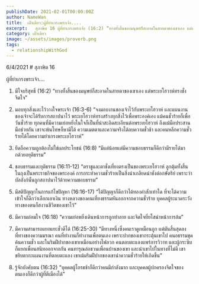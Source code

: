 ```yaml
---
publishDate: 2021-02-01T00:00:00Z
author: NameWan
title:  เฝ้าเดียว:ผู้ที่ยำเกรงพระเจ้า....
excerpt:   สุภาษิต 16 ผู้ที่ยำเกรงพระเจ้า (16:2) “ทางทั้งสิ้นของมนุษย์ก็สะอาดในสายตาของเขาเอง แต่พระเยโฮวาห์ทรงชั่งจิตใจ”
category: เฝ้าเดียว
image: ~/assets/images/proverb.png  
tags:
  - relationshipWithGod
---
```



6/4/2021 # สุภาษิต 16

ผู้ที่ยำเกรงพระเจ้า....

1. มีใจบริสุทธิ์
(16:2) “ทางทั้งสิ้นของมนุษย์ก็สะอาดในสายตาของเขาเอง แต่พระเยโฮวาห์ทรงชั่งจิตใจ”

2. มอบทุกสิ่งและไว้วางใจพระเจ้า
(16:3-6) “จงมอบงานของเจ้าไว้กับพระเยโฮวาห์ และแผนงานของเจ้าจะได้รับการสถาปนาไว้ พระเยโฮวาห์ทรงสร้างทุกสิ่งไว้เพื่อพระองค์เอง แม้คนชั่วร้ายก็เพื่อวันชั่วร้าย ทุกคนที่มีความเย่อหยิ่งในใจก็เป็นที่น่าสะอิดสะเอียนต่อพระเยโฮวาห์ ถึงแม้มือประสานมือช่วยกัน เขาจะพ้นโทษก็หามิได้ ความเมตตาและความจริงได้ลบความชั่วช้า และคนหลีกความชั่วร้ายได้โดยความยำเกรงพระเยโฮวาห์”

3. ยึดถือความถูกต้องไม่ใช่ผลประโยชน์
(16:8) “มีแต่น้อยแต่มีความชอบธรรมก็ดีกว่ามีรายได้มากด้วยอยุติธรรม”

4. ชอบธรรมและยุติธรรม
(16:11-12) “ตราชูและตาชั่งเที่ยงตรงเป็นของพระเยโฮวาห์ ลูกตุ้มทั้งสิ้นในถุงเป็นพระราชกิจของพระองค์ การกระทำความชั่วร้ายเป็นสิ่งน่าเกลียดน่าชังต่อกษัตริย์ เพราะว่าบัลลังก์นั้นถูกสถาปนาไว้ด้วยความชอบธรรม”

5. มีสติปัญญาในการแก้ไขปัญหา
(16:16-17) “ได้ปัญญาก็ดีกว่าได้ทองคำสักเท่าใด ที่จะได้ความเข้าใจก็ดีกว่าเลือกเอาเงิน ทางหลวงของคนเที่ยงธรรมหันออกจากความชั่วร้าย บุคคลผู้ระแวดระวังทางของตนก็สงวนชีวิตของเขาไว้”

6. มีความถ่อมใจ
(16:18) “ความเย่อหยิ่งเดินหน้าการถูกทำลาย และจิตใจที่ยโสนำหน้าการล้ม”

7. มีความสามารถแยกแยะชั่วดีได้
(16:25-30) “มีทางหนึ่งซึ่งคนเราดูเหมือนถูก แต่มันสิ้นสุดลงที่ทางของความมรณา คนที่ทำงานก็ทำงานเพื่อตนเอง เพราะปากของเขากระตุ้นเขาไป คนอธรรมขุดค้นความชั่ว และในริมฝีปากของเขาเหมือนอย่างไฟลวก คนตลบตะแลงแพร่การวิวาท และผู้กระซิบก็แยกเพื่อนสนิทออกจากกัน คนทารุณล่อชวนเพื่อนบ้านของเขา และนำเขาไปในทางที่ไม่ดี เขาขยิบตากะแผนงานที่ตลบตะแลง เขาเม้มริมฝีปากของเขานำความชั่วร้ายให้เกิดขึ้น”

8. รู้จักบังคับตน
(16:32) “บุคคลผู้โกรธช้าก็ดีกว่าคนมีกำลังมาก และบุคคลผู้ปกครองจิตใจของตนเองก็ดีกว่าผู้ที่ตีเมืองได้”